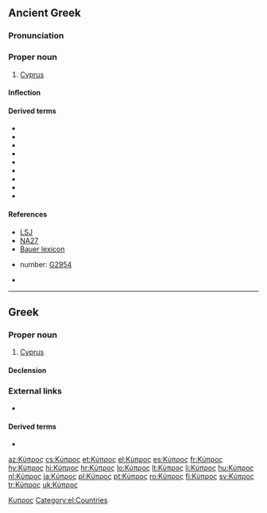 ==Ancient Greek==
{{wikipedia|Cyprus}}

===Pronunciation===
{{grc-ipa-rows|kj|u'|p|r|o|s}}

===Proper noun===
{{grc-proper noun|Κύπρου|f|second|Kupros|Κυπρος}}

# [[Cyprus]]

====Inflection====
{{grc-decl-2nd-pax|form=F-sing|Κύπρ}}

====Derived terms====
* {{l|grc|Κύπριος}}
* {{l|grc|κύπριος}}
* {{l|grc|κυπρίς}}
* {{l|grc|κυπρογενής}}
* {{l|grc|κυπρογένεια}}
* {{l|grc|κυπρογένηα}}
* {{l|grc|κυπρόθε}}
* {{l|grc|κυπρόθεν}}
* {{l|grc|κύπρονδε}}

====References====
* [[:w:LSJ|LSJ]]
* [[:w:Novum Testamentum Graece|NA27]]
* [[:w:Bauer lexicon|Bauer lexicon]]
* {{w|Strong's Concordance}} number:  [http://www.biblestudytools.net/Lexicons/Greek/grk.cgi?number=2954&version=kjv G2954]
* {{grc-wh-page|1007}}
[[Category:grc:Islands|Κυπρος]]

----

==Greek==

===Proper noun===
{{el-noun-proper|f|Kýpros|unc}}

# [[Cyprus]]

====Declension====
{{el-nF-ος-2a|Κύπρ}}

===External links===
* {{pedialite|lang=el}}

====Derived terms====
* {{el-l|Κύπριος|tr=Kýprios|g=m|gloss=male Cypriot|sc=Grek}}

[[Category:el:Countries]]

{{DEFAULTSORT:κυπροσ}}

[[az:Κύπρος]]
[[cs:Κύπρος]]
[[et:Κύπρος]]
[[el:Κύπρος]]
[[es:Κύπρος]]
[[fr:Κύπρος]]
[[hy:Κύπρος]]
[[hi:Κύπρος]]
[[hr:Κύπρος]]
[[lo:Κύπρος]]
[[lt:Κύπρος]]
[[li:Κύπρος]]
[[hu:Κύπρος]]
[[nl:Κύπρος]]
[[ja:Κύπρος]]
[[pl:Κύπρος]]
[[pt:Κύπρος]]
[[ro:Κύπρος]]
[[fi:Κύπρος]]
[[sv:Κύπρος]]
[[tr:Κύπρος]]
[[uk:Κύπρος]]